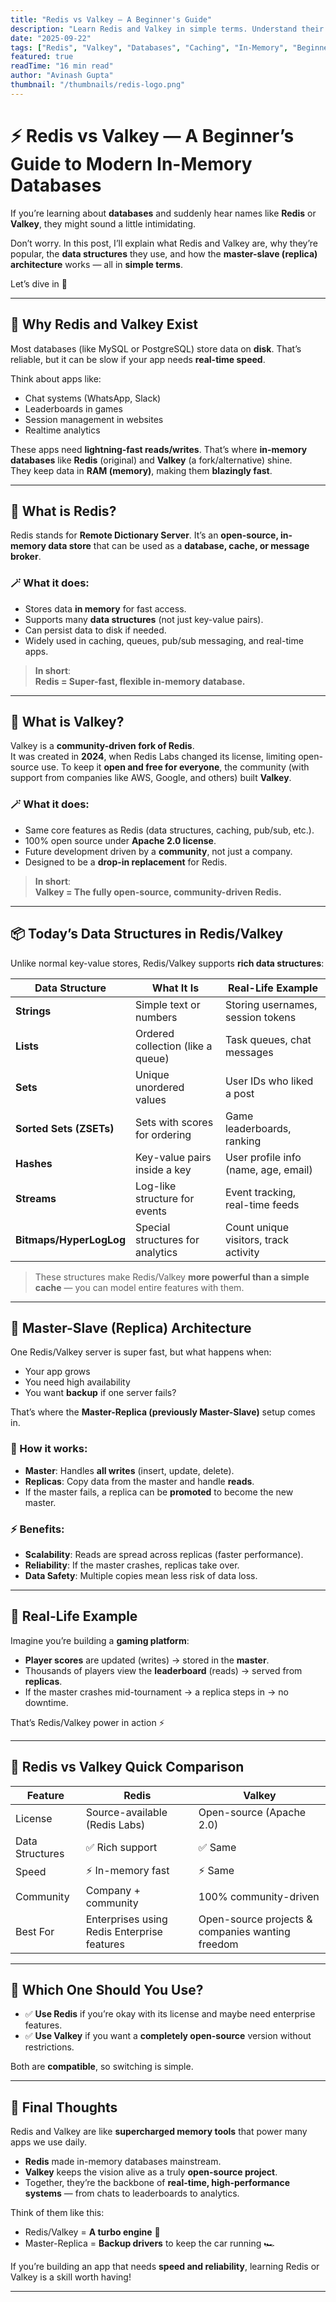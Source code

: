 ```yaml
---
title: "Redis vs Valkey – A Beginner's Guide"
description: "Learn Redis and Valkey in simple terms. Understand their data structures, master-slave (replica) architecture, and how they power modern apps."
date: "2025-09-22"
tags: ["Redis", "Valkey", "Databases", "Caching", "In-Memory", "Beginner"]
featured: true
readTime: "16 min read"
author: "Avinash Gupta"
thumbnail: "/thumbnails/redis-logo.png"
---
```


# ⚡ Redis vs Valkey — A Beginner’s Guide to Modern In-Memory Databases

If you’re learning about **databases** and suddenly hear names like **Redis** or **Valkey**, they might sound a little intimidating.

Don’t worry. In this post, I’ll explain what Redis and Valkey are, why they’re popular, the **data structures** they use, and how the **master-slave (replica) architecture** works — all in **simple terms**.

Let’s dive in 🚀

---

## 🌟 Why Redis and Valkey Exist

Most databases (like MySQL or PostgreSQL) store data on **disk**. That’s reliable, but it can be slow if your app needs **real-time speed**.

Think about apps like:

- Chat systems (WhatsApp, Slack)
- Leaderboards in games
- Session management in websites
- Realtime analytics

These apps need **lightning-fast reads/writes**. That’s where **in-memory databases** like **Redis** (original) and **Valkey** (a fork/alternative) shine.  
They keep data in **RAM (memory)**, making them **blazingly fast**.

---

## 🔧 What is Redis?

Redis stands for **Remote Dictionary Server**. It’s an **open-source, in-memory data store** that can be used as a **database, cache, or message broker**.

### 🪄 What it does:

- Stores data **in memory** for fast access.
- Supports many **data structures** (not just key-value pairs).
- Can persist data to disk if needed.
- Widely used in caching, queues, pub/sub messaging, and real-time apps.

> **In short**:  
> **Redis = Super-fast, flexible in-memory database.**

---

## 🔁 What is Valkey?

Valkey is a **community-driven fork of Redis**.  
It was created in **2024**, when Redis Labs changed its license, limiting open-source use. To keep it **open and free for everyone**, the community (with support from companies like AWS, Google, and others) built **Valkey**.

### 🪄 What it does:

- Same core features as Redis (data structures, caching, pub/sub, etc.).
- 100% open source under **Apache 2.0 license**.
- Future development driven by a **community**, not just a company.
- Designed to be a **drop-in replacement** for Redis.

> **In short**:  
> **Valkey = The fully open-source, community-driven Redis.**

---

## 📦 Today’s Data Structures in Redis/Valkey

Unlike normal key-value stores, Redis/Valkey supports **rich data structures**:

| Data Structure          | What It Is                        | Real-Life Example                     |
| ----------------------- | --------------------------------- | ------------------------------------- |
| **Strings**             | Simple text or numbers            | Storing usernames, session tokens     |
| **Lists**               | Ordered collection (like a queue) | Task queues, chat messages            |
| **Sets**                | Unique unordered values           | User IDs who liked a post             |
| **Sorted Sets (ZSETs)** | Sets with scores for ordering     | Game leaderboards, ranking            |
| **Hashes**              | Key-value pairs inside a key      | User profile info (name, age, email)  |
| **Streams**             | Log-like structure for events     | Event tracking, real-time feeds       |
| **Bitmaps/HyperLogLog** | Special structures for analytics  | Count unique visitors, track activity |

> These structures make Redis/Valkey **more powerful than a simple cache** — you can model entire features with them.

---

## 🔗 Master-Slave (Replica) Architecture

One Redis/Valkey server is super fast, but what happens when:

- Your app grows
- You need high availability
- You want **backup** if one server fails?

That’s where the **Master-Replica (previously Master-Slave)** setup comes in.

### 🧩 How it works:

- **Master**: Handles **all writes** (insert, update, delete).
- **Replicas**: Copy data from the master and handle **reads**.
- If the master fails, a replica can be **promoted** to become the new master.

### ⚡ Benefits:

- **Scalability**: Reads are spread across replicas (faster performance).
- **Reliability**: If the master crashes, replicas take over.
- **Data Safety**: Multiple copies mean less risk of data loss.

---

## 🧠 Real-Life Example

Imagine you’re building a **gaming platform**:

- **Player scores** are updated (writes) → stored in the **master**.
- Thousands of players view the **leaderboard** (reads) → served from **replicas**.
- If the master crashes mid-tournament → a replica steps in → no downtime.

That’s Redis/Valkey power in action ⚡

---

## 🧩 Redis vs Valkey Quick Comparison

| Feature         | Redis                                       | Valkey                                           |
| --------------- | ------------------------------------------- | ------------------------------------------------ |
| License         | Source-available (Redis Labs)               | Open-source (Apache 2.0)                         |
| Data Structures | ✅ Rich support                             | ✅ Same                                          |
| Speed           | ⚡ In-memory fast                           | ⚡ Same                                          |
| Community       | Company + community                         | 100% community-driven                            |
| Best For        | Enterprises using Redis Enterprise features | Open-source projects & companies wanting freedom |

---

## 🚀 Which One Should You Use?

- ✅ **Use Redis** if you’re okay with its license and maybe need enterprise features.
- ✅ **Use Valkey** if you want a **completely open-source** version without restrictions.

Both are **compatible**, so switching is simple.

---

## 🎯 Final Thoughts

Redis and Valkey are like **supercharged memory tools** that power many apps we use daily.

- **Redis** made in-memory databases mainstream.
- **Valkey** keeps the vision alive as a truly **open-source project**.
- Together, they’re the backbone of **real-time, high-performance systems** — from chats to leaderboards to analytics.

Think of them like this:

- Redis/Valkey = **A turbo engine** 🚀
- Master-Replica = **Backup drivers** to keep the car running 🏎️

If you’re building an app that needs **speed and reliability**, learning Redis or Valkey is a skill worth having!

---
